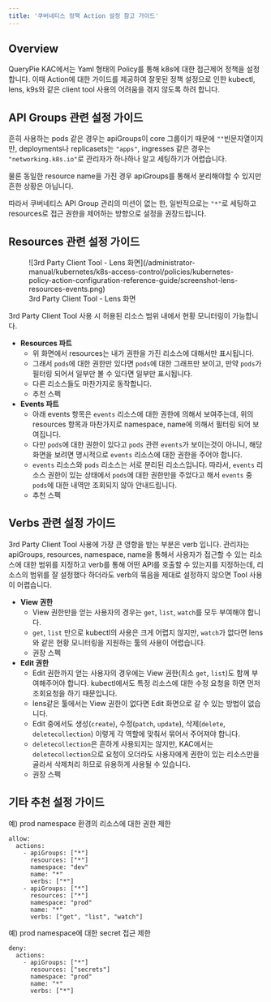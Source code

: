 ```yaml
---
title: '쿠버네티스 정책 Action 설정 참고 가이드'
---
```


## Overview

QueryPie KAC에서는 Yaml 형태의 Policy를 통해 k8s에 대한 접근제어 정책을 설정합니다. 이때 Action에 대한 가이드를 제공하여 잘못된 정책 설정으로 인한 kubectl, lens, k9s와 같은 client tool 사용의 어려움을 겪지 않도록 하려 합니다.


## API Groups 관련 설정 가이드

흔히 사용하는 pods 같은 경우는 apiGroups이 core 그룹이기 때문에 `""`빈문자열이지만, deployments나 replicasets는 `"apps"`, ingresses 같은 경우는 `"networking.k8s.io"`로 관리자가 하나하나 알고 세팅하기가 어렵습니다.

물론 동일한 resource name을 가진 경우 apiGroups를 통해서 분리해야할 수 있지만 흔한 상황은 아닙니다.

따라서 쿠버네티스 API Group 관리의 미션이 없는 한, 일반적으로는 `"*"`로 세팅하고 resources로 접근 권한을 제어하는 방향으로 설정을 권장드립니다.


## Resources 관련 설정 가이드

<figure data-layout="center" data-align="center">
![3rd Party Client Tool - Lens 화면](/administrator-manual/kubernetes/k8s-access-control/policies/kubernetes-policy-action-configuration-reference-guide/screenshot-lens-resources-events.png)
<figcaption>
3rd Party Client Tool - Lens 화면
</figcaption>
</figure>

3rd Party Client Tool 사용 시 허용된 리소스 범위 내에서 현황 모니터링이 가능합니다.

*  **Resources 파트** 
    * 위 화면에서 resources는 내가 권한을 가진 리소스에 대해서만 표시됩니다. 
    * 그래서 `pods`에 대한 권한만 있다면 `pods`에 대한 그래프만 보이고, 만약 `pods`가 필터링 되어서 일부만 볼 수 있다면 일부만 표시됩니다. 
    * 다른 리소스들도 마찬가지로 동작합니다.
    * 추천 스펙
*  **Events 파트** 
    * 아래 events 항목은 `events` 리소스에 대한 권한에 의해서 보여주는데, 위의 resources 항목과 마찬가지로 namespace, name에 의해서 필터링 되어 보여집니다. 
    * 다만 `pods`에 대한 권한이 있다고 `pods` 관련 `events`가 보이는것이 아니니, 해당 화면을 보려면 명시적으로 `events` 리소스에 대한 권한을 주어야 합니다. 
    * `events` 리소스와 `pods` 리소스는 서로 분리된 리소스입니다. 따라서, `events` 리소스 권한이 있는 상태에서 `pods`에 대한 권한만을 주었다고 해서 `events` 중 `pods`에 대한 내역만 조회되지 않아 안내드립니다.
    * 추천 스펙


## Verbs 관련 설정 가이드

3rd Party Client Tool 사용에 가장 큰 영향을 받는 부분은 verb 입니다. 관리자는 apiGroups, resources, namespace, name을 통해서 사용자가 접근할 수 있는 리소스에 대한 범위를 지정하고 verb를 통해 어떤 API를 호출할 수 있는지를 지정하는데, 리소스의 범위를 잘 설정했다 하더라도 verb의 묶음을 제대로 설정하지 않으면 Tool 사용이 어렵습니다.

*  **View 권한** 
    * View 권한만을 얻는 사용자의 경우는 `get`, `list`, `watch`를 모두 부여해야 합니다. 
    * `get`, `list` 만으로 kubectl의 사용은 크게 어렵지 않지만, `watch`가 없다면 lens와 같은 현황 모니터링을 지원하는 툴의 사용이 어렵습니다. 
    * 권장 스펙
*  **Edit 권한** 
    * Edit 권한까지 얻는 사용자의 경우에는 View 권한(최소 `get`, `list`)도 함께 부여해주어야 합니다. kubectl에서도 특정 리소스에 대한 수정 요청을 하면 먼저 조회요청을 하기 때문입니다. 
    * lens같은 툴에서는 View 권한이 없다면 Edit 화면으로 갈 수 있는 방법이 없습니다.
    * Edit 중에서도 생성(`create`), 수정(`patch`, `update`), 삭제(`delete`, `deletecollection`) 이렇게 각 역할에 맞춰서 묶어서 주어져야 합니다. 
    * `deletecollection`은 흔하게 사용되지는 않지만, KAC에서는 `deletecollection`으로 요청이 오더라도 사용자에게 권한이 있는 리소스만을 골라서 삭제처리 하므로 유용하게 사용될 수 있습니다.
    * 권장 스펙 


## 기타 추천 설정 가이드

예) prod namespace 환경의 리소스에 대한 권한 제한
```
allow:
  actions:
    - apiGroups: ["*"]
      resources: ["*"]
      namespace: "dev"
      name: "*"
      verbs: ["*"]
    - apiGroups: ["*"]
      resources: ["*"]
      namespace: "prod"
      name: "*"
      verbs: ["get", "list", "watch"]
```

예) prod namespace에 대한 secret 접근 제한
```
deny:
  actions:
    - apiGroups: ["*"]
      resources: ["secrets"]
      namespace: "prod"
      name: "*"
      verbs: ["*"]
```
